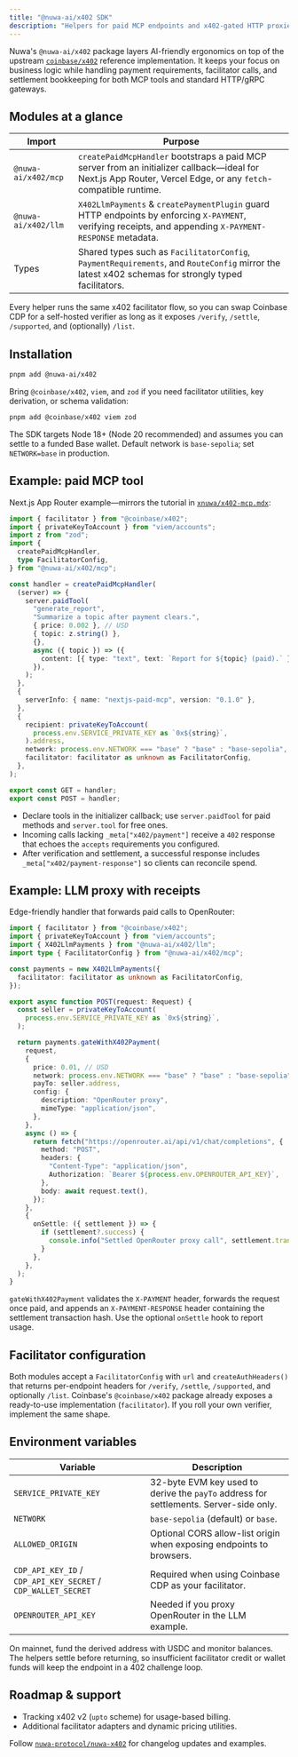 ```yaml
---
title: "@nuwa-ai/x402 SDK"
description: "Helpers for paid MCP endpoints and x402-gated HTTP proxies."
---
```


Nuwa's `@nuwa-ai/x402` package layers AI-friendly ergonomics on top of the upstream [`coinbase/x402`](https://github.com/coinbase/x402) reference implementation. It keeps your focus on business logic while handling payment requirements, facilitator calls, and settlement bookkeeping for both MCP tools and standard HTTP/gRPC gateways.

## Modules at a glance

| Import | Purpose |
| --- | --- |
| `@nuwa-ai/x402/mcp` | `createPaidMcpHandler` bootstraps a paid MCP server from an initializer callback—ideal for Next.js App Router, Vercel Edge, or any `fetch`-compatible runtime. |
| `@nuwa-ai/x402/llm` | `X402LlmPayments` & `createPaymentPlugin` guard HTTP endpoints by enforcing `X-PAYMENT`, verifying receipts, and appending `X-PAYMENT-RESPONSE` metadata. |
| Types | Shared types such as `FacilitatorConfig`, `PaymentRequirements`, and `RouteConfig` mirror the latest x402 schemas for strongly typed facilitators. |

Every helper runs the same x402 facilitator flow, so you can swap Coinbase CDP for a self-hosted verifier as long as it exposes `/verify`, `/settle`, `/supported`, and (optionally) `/list`.

## Installation

```bash
pnpm add @nuwa-ai/x402
```

Bring `@coinbase/x402`, `viem`, and `zod` if you need facilitator utilities, key derivation, or schema validation:

```bash
pnpm add @coinbase/x402 viem zod
```

The SDK targets Node 18+ (Node 20 recommended) and assumes you can settle to a funded Base wallet. Default network is `base-sepolia`; set `NETWORK=base` in production.

## Example: paid MCP tool

Next.js App Router example—mirrors the tutorial in [`xnuwa/x402-mcp.mdx`](./x402-mcp):

```ts
import { facilitator } from "@coinbase/x402";
import { privateKeyToAccount } from "viem/accounts";
import z from "zod";
import {
  createPaidMcpHandler,
  type FacilitatorConfig,
} from "@nuwa-ai/x402/mcp";

const handler = createPaidMcpHandler(
  (server) => {
    server.paidTool(
      "generate_report",
      "Summarize a topic after payment clears.",
      { price: 0.002 }, // USD
      { topic: z.string() },
      {},
      async ({ topic }) => ({
        content: [{ type: "text", text: `Report for ${topic} (paid).` }],
      }),
    );
  },
  {
    serverInfo: { name: "nextjs-paid-mcp", version: "0.1.0" },
  },
  {
    recipient: privateKeyToAccount(
      process.env.SERVICE_PRIVATE_KEY as `0x${string}`,
    ).address,
    network: process.env.NETWORK === "base" ? "base" : "base-sepolia",
    facilitator: facilitator as unknown as FacilitatorConfig,
  },
);

export const GET = handler;
export const POST = handler;
```

- Declare tools in the initializer callback; use `server.paidTool` for paid methods and `server.tool` for free ones.
- Incoming calls lacking `_meta["x402/payment"]` receive a `402` response that echoes the `accepts` requirements you configured.
- After verification and settlement, a successful response includes `_meta["x402/payment-response"]` so clients can reconcile spend.

## Example: LLM proxy with receipts

Edge-friendly handler that forwards paid calls to OpenRouter:

```ts
import { facilitator } from "@coinbase/x402";
import { privateKeyToAccount } from "viem/accounts";
import { X402LlmPayments } from "@nuwa-ai/x402/llm";
import type { FacilitatorConfig } from "@nuwa-ai/x402/mcp";

const payments = new X402LlmPayments({
  facilitator: facilitator as unknown as FacilitatorConfig,
});

export async function POST(request: Request) {
  const seller = privateKeyToAccount(
    process.env.SERVICE_PRIVATE_KEY as `0x${string}`,
  );

  return payments.gateWithX402Payment(
    request,
    {
      price: 0.01, // USD
      network: process.env.NETWORK === "base" ? "base" : "base-sepolia",
      payTo: seller.address,
      config: {
        description: "OpenRouter proxy",
        mimeType: "application/json",
      },
    },
    async () => {
      return fetch("https://openrouter.ai/api/v1/chat/completions", {
        method: "POST",
        headers: {
          "Content-Type": "application/json",
          Authorization: `Bearer ${process.env.OPENROUTER_API_KEY}`,
        },
        body: await request.text(),
      });
    },
    {
      onSettle: ({ settlement }) => {
        if (settlement?.success) {
          console.info("Settled OpenRouter proxy call", settlement.transaction);
        }
      },
    },
  );
}
```

`gateWithX402Payment` validates the `X-PAYMENT` header, forwards the request once paid, and appends an `X-PAYMENT-RESPONSE` header containing the settlement transaction hash. Use the optional `onSettle` hook to report usage.

## Facilitator configuration

Both modules accept a `FacilitatorConfig` with `url` and `createAuthHeaders()` that returns per-endpoint headers for `/verify`, `/settle`, `/supported`, and optionally `/list`. Coinbase's `@coinbase/x402` package already exposes a ready-to-use implementation (`facilitator`). If you roll your own verifier, implement the same shape.

## Environment variables

| Variable | Description |
| --- | --- |
| `SERVICE_PRIVATE_KEY` | 32-byte EVM key used to derive the `payTo` address for settlements. Server-side only. |
| `NETWORK` | `base-sepolia` (default) or `base`. |
| `ALLOWED_ORIGIN` | Optional CORS allow-list origin when exposing endpoints to browsers. |
| `CDP_API_KEY_ID` / `CDP_API_KEY_SECRET` / `CDP_WALLET_SECRET` | Required when using Coinbase CDP as your facilitator. |
| `OPENROUTER_API_KEY` | Needed if you proxy OpenRouter in the LLM example. |

<Note>
  On mainnet, fund the derived address with USDC and monitor balances. The helpers settle before returning, so insufficient facilitator credit or wallet funds will keep the endpoint in a 402 challenge loop.
</Note>

## Roadmap & support

- Tracking x402 v2 (`upto` scheme) for usage-based billing.
- Additional facilitator adapters and dynamic pricing utilities.

Follow [`nuwa-protocol/nuwa-x402`](https://github.com/nuwa-protocol/nuwa-x402) for changelog updates and examples.
